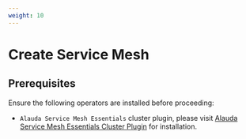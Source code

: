 ```yaml
---
weight: 10
---
```


# Create Service Mesh

## Prerequisites

Ensure the following operators are installed before proceeding:

- `Alauda Service Mesh Essentials` cluster plugin, please visit [Alauda Service Mesh Essentials Cluster Plugin](../asm-essentials.mdx) for installation.

<Overview />
